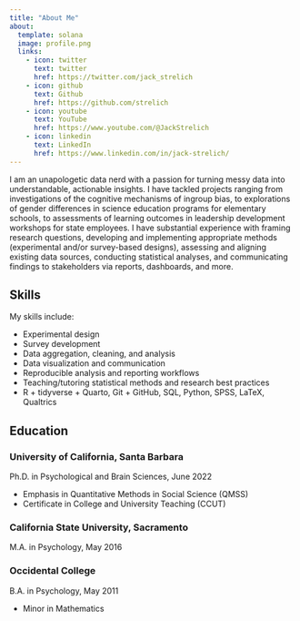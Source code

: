 ```yaml
---
title: "About Me"
about:
  template: solana
  image: profile.png
  links:
    - icon: twitter
      text: twitter
      href: https://twitter.com/jack_strelich
    - icon: github
      text: Github
      href: https://github.com/strelich
    - icon: youtube
      text: YouTube
      href: https://www.youtube.com/@JackStrelich
    - icon: linkedin
      text: LinkedIn
      href: https://www.linkedin.com/in/jack-strelich/
---
```


I am an unapologetic data nerd with a passion for turning messy data into understandable, actionable insights. I have tackled projects ranging from investigations of the cognitive mechanisms of ingroup bias, to explorations of gender differences in science education programs for elementary schools, to assessments of learning outcomes in leadership development workshops for state employees. I have substantial experience with framing research questions, developing and implementing appropriate methods (experimental and/or survey-based designs), assessing and aligning existing data sources, conducting statistical analyses, and communicating findings to stakeholders via reports, dashboards, and more.

## Skills

My skills include:

- Experimental design
- Survey development
- Data aggregation, cleaning, and analysis
- Data visualization and communication
- Reproducible analysis and reporting workflows
- Teaching/tutoring statistical methods and research best practices
- R + tidyverse + Quarto, Git + GitHub, SQL, Python, SPSS, LaTeX, Qualtrics


## Education

### University of California, Santa Barbara

Ph.D. in Psychological and Brain Sciences, June 2022

- Emphasis in Quantitative Methods in Social Science (QMSS)
- Certificate in College and University Teaching (CCUT)

### California State University, Sacramento

M.A. in Psychology, May 2016

### Occidental College

B.A. in Psychology, May 2011

- Minor in Mathematics
